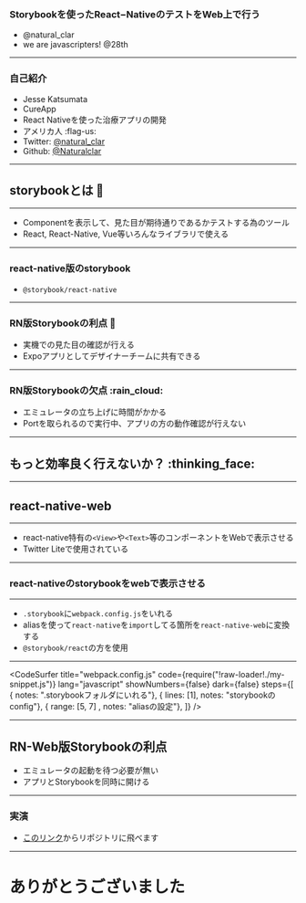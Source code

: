 
<Head>
  <Meta title="react-native-with-storybook-on-web"
  publishedAt={new Date()}
  />
</Head>

### Storybookを使ったReact−NativeのテストをWeb上で行う
- @natural_clar
- we are javascripters! @28th

---

### 自己紹介

- Jesse Katsumata 
- CureApp
- React Nativeを使った治療アプリの開発
- アメリカ人 :flag-us:
- Twitter: [@natural_clar](https://twitter.com/natural_clar)
- Github: [@Naturalclar](https://github.com/Naturalclar)

---

## storybookとは :book:

---

- Componentを表示して、見た目が期待通りであるかテストする為のツール
- React, React-Native, Vue等いろんなライブラリで使える

---

### react-native版のstorybook

- `@storybook/react-native`

---

### RN版Storybookの利点 :tada:

- 実機での見た目の確認が行える
- Expoアプリとしてデザイナーチームに共有できる

---

### RN版Storybookの欠点 :rain_cloud:

- エミュレータの立ち上げに時間がかかる
- Portを取られるので実行中、アプリの方の動作確認が行えない

---

## もっと効率良く行えないか？ :thinking_face:

---

## react-native-web

---

- react-native特有の`<View>`や`<Text>`等のコンポーネントをWebで表示させる
- Twitter Liteで使用されている

---

### react-nativeのstorybookをwebで表示させる

---

- `.storybook`に`webpack.config.js`をいれる
- aliasを使って`react-native`を`import`してる箇所を`react-native-web`に変換する
- `@storybook/react`の方を使用

---



<CodeSurfer
  title="webpack.config.js"
  code={require("!raw-loader!./my-snippet.js")}
  lang="javascript"
  showNumbers={false}
  dark={false}
  steps={[
    { notes: ".storybookフォルダにいれる"},
    { lines: [1], notes: "storybookのconfig"},
    { range: [5, 7] , notes: "aliasの設定"},
  ]}
/>

---

## RN-Web版Storybookの利点

- エミュレータの起動を待つ必要が無い
- アプリとStorybookを同時に開ける

---

### 実演

- [このリンク](https://github.com/Naturalclar/react-native-storybook-web)からリポジトリに飛べます

---

# ありがとうございました

